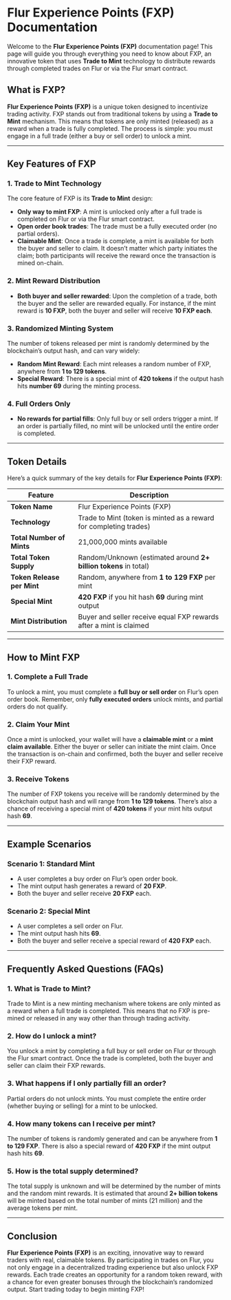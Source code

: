 # Flur Experience Points (FXP) Documentation

Welcome to the **Flur Experience Points (FXP)** documentation page! This page will guide you through everything you need to know about FXP, an innovative token that uses **Trade to Mint** technology to distribute rewards through completed trades on Flur or via the Flur smart contract.

## What is FXP?

**Flur Experience Points (FXP)** is a unique token designed to incentivize trading activity. FXP stands out from traditional tokens by using a **Trade to Mint** mechanism. This means that tokens are only minted (released) as a reward when a trade is fully completed. The process is simple: you must engage in a full trade (either a buy or sell order) to unlock a mint.

---

## Key Features of FXP

### 1. Trade to Mint Technology

The core feature of FXP is its **Trade to Mint** design:

- **Only way to mint FXP**: A mint is unlocked only after a full trade is completed on Flur or via the Flur smart contract.
- **Open order book trades**: The trade must be a fully executed order (no partial orders).
- **Claimable Mint**: Once a trade is complete, a mint is available for both the buyer and seller to claim. It doesn’t matter which party initiates the claim; both participants will receive the reward once the transaction is mined on-chain.

### 2. Mint Reward Distribution

- **Both buyer and seller rewarded**: Upon the completion of a trade, both the buyer and the seller are rewarded equally. For instance, if the mint reward is **10 FXP**, both the buyer and seller will receive **10 FXP each**.
  
### 3. Randomized Minting System

The number of tokens released per mint is randomly determined by the blockchain’s output hash, and can vary widely:

- **Random Mint Reward**: Each mint releases a random number of FXP, anywhere from **1 to 129 tokens**.
- **Special Reward**: There is a special mint of **420 tokens** if the output hash hits **number 69** during the minting process.

### 4. Full Orders Only

- **No rewards for partial fills**: Only full buy or sell orders trigger a mint. If an order is partially filled, no mint will be unlocked until the entire order is completed.

---

## Token Details

Here’s a quick summary of the key details for **Flur Experience Points (FXP)**:

| **Feature**                | **Description**                                                        |
|----------------------------|------------------------------------------------------------------------|
| **Token Name**              | Flur Experience Points (FXP)                                           |
| **Technology**              | Trade to Mint (token is minted as a reward for completing trades)      |
| **Total Number of Mints**   | 21,000,000 mints available                                             |
| **Total Token Supply**      | Random/Unknown (estimated around **2+ billion tokens** in total)        |
| **Token Release per Mint**  | Random, anywhere from **1 to 129 FXP** per mint                        |
| **Special Mint**            | **420 FXP** if you hit hash **69** during mint output                  |
| **Mint Distribution**       | Buyer and seller receive equal FXP rewards after a mint is claimed      |

---

## How to Mint FXP

### 1. Complete a Full Trade

To unlock a mint, you must complete a **full buy or sell order** on Flur’s open order book. Remember, only **fully executed orders** unlock mints, and partial orders do not qualify.

### 2. Claim Your Mint

Once a mint is unlocked, your wallet will have a **claimable mint** or a **mint claim available**. Either the buyer or seller can initiate the mint claim. Once the transaction is on-chain and confirmed, both the buyer and seller receive their FXP reward.

### 3. Receive Tokens

The number of FXP tokens you receive will be randomly determined by the blockchain output hash and will range from **1 to 129 tokens**. There’s also a chance of receiving a special mint of **420 tokens** if your mint hits output hash **69**.

---

## Example Scenarios

### Scenario 1: Standard Mint

- A user completes a buy order on Flur’s open order book.
- The mint output hash generates a reward of **20 FXP**.
- Both the buyer and seller receive **20 FXP** each.

### Scenario 2: Special Mint

- A user completes a sell order on Flur.
- The mint output hash hits **69**.
- Both the buyer and seller receive a special reward of **420 FXP** each.

---

## Frequently Asked Questions (FAQs)

### 1. What is Trade to Mint?

Trade to Mint is a new minting mechanism where tokens are only minted as a reward when a full trade is completed. This means that no FXP is pre-mined or released in any way other than through trading activity.

### 2. How do I unlock a mint?

You unlock a mint by completing a full buy or sell order on Flur or through the Flur smart contract. Once the trade is completed, both the buyer and seller can claim their FXP rewards.

### 3. What happens if I only partially fill an order?

Partial orders do not unlock mints. You must complete the entire order (whether buying or selling) for a mint to be unlocked.

### 4. How many tokens can I receive per mint?

The number of tokens is randomly generated and can be anywhere from **1 to 129 FXP**. There is also a special reward of **420 FXP** if the mint output hash hits **69**.

### 5. How is the total supply determined?

The total supply is unknown and will be determined by the number of mints and the random mint rewards. It is estimated that around **2+ billion tokens** will be minted based on the total number of mints (21 million) and the average tokens per mint.

---

## Conclusion

**Flur Experience Points (FXP)** is an exciting, innovative way to reward traders with real, claimable tokens. By participating in trades on Flur, you not only engage in a decentralized trading experience but also unlock FXP rewards. Each trade creates an opportunity for a random token reward, with a chance for even greater bonuses through the blockchain’s randomized output. Start trading today to begin minting FXP!
